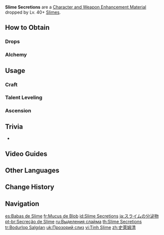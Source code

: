 {{Item Infobox
|id           = 112003
|image        = Item Slime Secretions.png
|type         = Character and Weapon Enhancement Materials
|group        = Slime Materials
|group2       = General Enemy Drops
|invCategory  = Character Development Items
|quality      = 2
|description  = Mildly purified slime secretions. Harmful to the skin. Please avoid direct exposure.
|source1      = Dropped by Lv. 40+ [[Slimes]]
|source2      = [[Alchemy]]
}}
'''Slime Secretions''' are a [[Character and Weapon Enhancement Material]] dropped by Lv. 40+ [[Slimes]].

==How to Obtain==
===Drops===
{{Dropped By|level=40}}

===Alchemy===
{{Recipe
|type = Crafting
|Slime Condensate = 3
|Mora = 25
|sort = Slime Condensate;Mora
}}

==Usage==
===Craft===
{{Craft Usage}}

===Talent Leveling===
{{Talent Leveling Usage}}

===Ascension===
{{Ascension Usage}}

==Trivia==
* {{Mail Attachments by Category List}}

==Video Guides==
{{EVT
|video1   = https://youtu.be/WygaIgDClwY
|caption1 = Liyue Region Farm Guide (250 total)
}}

==Other Languages==
{{Other Languages
|en      = Slime Secretions
|zhs     = 史莱姆清
|zhs_rm  = Shǐláimǔ Qīng
|zht     = 史萊姆清
|zht_rm  = Shǐláimǔ Qīng
|zh_tl   = Clear Slime
|ja      = スライムの分泌物
|ja_rm   = Suraimu no Bunpitsubutsu
|ja_tl   = Slime Secretions
|ko      = 슬라임청
|ko_rm   = Seullaim-cheong
|ko_tl   = Slime Syrup
|es      = Babas de Slime
|es_tl   = Slime Drool
|fr      = Mucus de Blob
|fr_tl   = {{lex|Slime|fr}}'s Mucus
|ru      = Выделения слайма
|ru_tl   = Slime Secretions
|th      = Slime Secretions
|vi      = Tinh Slime
|vi_tl   = 
|de      = Schleimkondensat
|de_tl   = Slime Condensate
|de_note = The German translation switches the names of [[Slime Condensate]] and Slime Secretions.
|id      = Slime Secretions
|pt      = Secreção de Slime
|pt_tl   = Slime Secretion
|tr      = Bodurlop Salgıları
|tr_tl   = Blob Secretions
|it      = Secrezioni di Melmoso
|it_tl   = {{Lex|Slime|it}}'s Secretions
}}

==Change History==
{{Change History|1.0}}

==Navigation ==
{{Development Item Navbox|Character and Weapon Enhancement Materials}}

[[es:Babas de Slime]]
[[fr:Mucus de Blob]]
[[id:Slime Secretions]]
[[ja:スライムの分泌物]]
[[pt-br:Secreção de Slime]]
[[ru:Выделения слайма]]
[[th:Slime Secretions]]
[[tr:Bodurlop Salgıları]]
[[uk:Прозорий слиз]]
[[vi:Tinh Slime]]
[[zh:史萊姆清]]